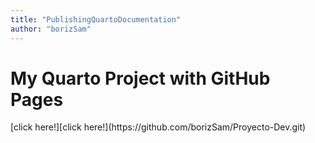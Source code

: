 ---
title: "PublishingQuartoDocumentation"
author: "borizSam"
---
# My Quarto Project with GitHub Pages


[click here!][click here!](https://github.com/borizSam/Proyecto-Dev.git)
